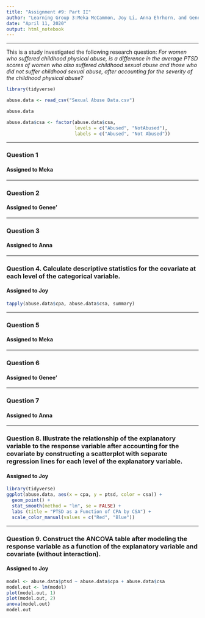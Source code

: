 ```yaml
---
title: "Assignment #9: Part II"
author: "Learning Group 3:Meka McCammon, Joy Li, Anna Ehrhorn, and Genee’ Glascoe"
date: "April 11, 2020"
output: html_notebook
---
```


***
This is a study investigated the following research question: *For women who* 
*suffered childhood physical abuse, is a difference in the average PTSD scores* 
*of women who also suffered childhood sexual abuse and those who did not suffer* 
*childhood sexual abuse, after accounting for the severity of the childhood*
*physical abuse?*

```r

library(tidyverse)

abuse.data <- read_csv("Sexual Abuse Data.csv")

abuse.data

abuse.data$csa <- factor(abuse.data$csa,
                         levels = c("Abused", "NotAbused"),
                         labels = c("Abused", "Not Abused"))
```


***
### Question 1 
#### Assigned to Meka

***
### Question 2
#### Assigned to Genee'


***
### Question 3
#### Assigned to Anna


***
### Question 4. Calculate descriptive statistics for the covariate at each level of the categorical variable.
#### Assigned to Joy
```r
tapply(abuse.data$cpa, abuse.data$csa, summary)
```



***
### Question 5
#### Assigned to Meka


***
### Question 6
#### Assigned to Genee'


***
### Question 7
#### Assigned to Anna


***
### Question 8. Illustrate the relationship of the explanatory variable to the response variable after accounting for the covariate by constructing a scatterplot with separate regression lines for each level of the explanatory variable.
#### Assigned to Joy

```r
library(tidyverse)
ggplot(abuse.data, aes(x = cpa, y = ptsd, color = csa)) +
  geom_point() +
  stat_smooth(method = "lm", se = FALSE) +
  labs (title = "PTSD as a Function of CPA by CSA") +
  scale_color_manual(values = c("Red", "Blue"))
```


***
### Question 9. Construct the ANCOVA table after modeling the response variable as a function of the explanatory variable and covariate (without interaction).
#### Assigned to Joy

```r
model <- abuse.data$ptsd ~ abuse.data$cpa + abuse.data$csa
model.out <- lm(model)
plot(model.out, 1)
plot(model.out, 2)
anova(model.out)
model.out
```

